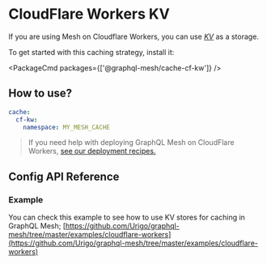 
# CloudFlare Workers KV

If you are using Mesh on Cloudflare Workers, you can use [*KV*](https://developers.cloudflare.com/workers/runtime-apis/kv/) as a storage.

To get started with this caching strategy, install it:

<PackageCmd packages={['@graphql-mesh/cache-cf-kw']} />

## How to use?

```yaml
cache:
  cf-kw:
    namespace: MY_MESH_CACHE
```

> If you need help with deploying GraphQL Mesh on CloudFlare Workers, [see our deployment recipes.](/docs/getting-started/deploy-mesh-gateway#deploy-mesh-on-cloudflare-workers)

## Config API Reference


<API />

### Example

You can check this example to see how to use KV stores for caching in GraphQL Mesh;
[https://github.com/Urigo/graphql-mesh/tree/master/examples/cloudflare-workers](https://github.com/Urigo/graphql-mesh/tree/master/examples/cloudflare-workers)
